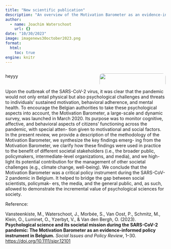 ```yaml
---
title: "New scientific publication"
description: "An overview of the Motivation Barometer as an evidence-informed policy instrument in Belgium"
author:
  - name: Joachim Waterschoot
    url: {}
date: "10/30/2023"
image: imagenews30october2023.png
format: 
  html:
    toc: true
engine: knitr
---
```


::: columns
::: {.column width="45%"}
heyyy
:::

::: {.column width="10%"}
:::

::: {.column width="45%"}
<img src="imagenews30october2023.png" style="border-radius: 10px; width: 100%;"/>
:::
:::

::: {.callout-note title="Read the abstract here" collapse="true"}
Upon the outbreak of the SARS-CoV-2 virus, it was clear that the pandemic would not only entail physical but also psychological challenges and threats to individuals' sustained motivation, behavioral adherence, and mental health. To encourage the Belgian authorities to take these psychological aspects into account, the Motivation Barometer, a large-scale and dynamic survey, was launched in March 2020. Its purpose was to monitor cognitive, affective, and behavioral aspects of citizens' functioning across the pandemic, with special atten- tion given to motivational and social factors. In the present review, we provide a description of the methodology of the Motivation Barometer, we synthesize the key findings emerg- ing from the Motivation Barometer, we clarify how these findings were used in practice to the benefit of different societal stakeholders (i.e., the broader public, policymakers, intermediate-level organizations, and media), and we high- light its potential contribution for the management of other societal challenges (e.g., climate change, well-being). We conclude that the Motivation Barometer was a critical policy instrument during the SARS-CoV-2 pandemic in Belgium. It helped to bridge the gap between social scientists, policymak- ers, the media, and the general public, and, as such, allowed to demonstrate the incremental value of psychological sciences for society.
:::

Reference:

::: border
Vansteenkiste, M., Waterschoot, J., Morbée, S., Van Oost, P., Schmitz, M., Klein, O., Luminet, O., Yzerbyt, V., & Van den Bergh, O. (2023). **Psychological science and its societal mission during the SARS-CoV-2 pandemic: The Motivation Barometer as an evidence-informed policy instrument in Belgium.** *Social Issues and Policy Review*, 1--30. <https://doi.org/10.1111/sipr.12101>
:::
